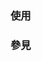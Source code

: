 {{Documentation subpage}}
<!-- PLEASE ADD CATEGORIES AND INTERWIKIS AT THE BOTTOM OF THIS PAGE -->

===使用===
{{collapsible option}}

===參見===
<includeonly>
<!-- CATEGORIES AND INTERWIKIS HERE, THANKS -->
</includeonly>